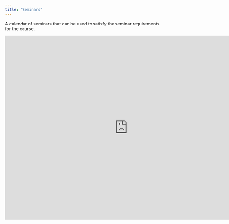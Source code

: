 ```yaml
---
title: "Seminars"
---
```


A calendar of seminars that can be used to satisfy the seminar requirements for the course.

<iframe src="https://calendar.google.com/calendar/embed?showTitle=0&amp;showNav=0&amp;showDate=0&amp;showTabs=0&amp;showTz=0&amp;mode=AGENDA&amp;height=600&amp;wkst=1&amp;bgcolor=%23FFFFFF&amp;src=1snlgmmq7ts767dddj1mvcv4ao%40group.calendar.google.com&amp;color=%235229A3&amp;src=l1ro350lanh4260bn4j8o3jj2g%40group.calendar.google.com&amp;color=%23A32929&amp;src=1gfmroet7vnc25ld8mv1phlddg%40group.calendar.google.com&amp;color=%230D7813&amp;ctz=America%2FChicago" style="border-width:0" width="800" height="600" frameborder="0" scrolling="no"></iframe>